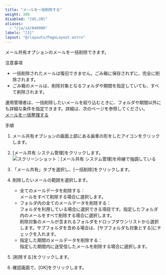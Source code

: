 ```yaml
---
title: "メールを一括削除する"
weight: 300
disabled: "[US,CN]"
aliases:
  - "/ja/id/040990"
labels: "[3]"
layout: "@/layouts/PageLayout.astro"
---
```




メール共有オプションのメールを一括削除できます。

<Heading id="m_list_data_m_system_delete_10">注意事項</Heading>

* 一括削除されたメールは復旧できません。ごみ箱に保存されずに、完全に削除されます。
* ごみ箱のメールは、削除対象となるフォルダや期間を指定していても、すべて削除されます。

<Hint>

運用管理者は、一括削除したいメールを絞り込むときに、フォルダや期間以外にも詳細な条件を指定できます。詳細は、次のページを参照してください。  
[メールを一括整理する](/k/ja/id/040989.html)

</Hint>

<Heading id="m_list_data_m_system_delete_20">手順</Heading>

1. メール共有オプションの画面上部にある歯車の形をしたアイコンをクリックします。

1. [メール共有 システム管理]をクリックします。  
    <Img src="/k/kintone/img-ja/m_server_01.png" alt="スクリーンショット：[メール共有 システム管理]を枠線で強調している" />

1. 「メール共有」タブを選択し、[一括削除]をクリックします。

1. 削除したいメールの範囲を選択します。

   * 全てのメールデータを削除する：  
     メールをすべて削除する場合に選択します。
   * フォルダ内の全てのメールデータを削除する：  
     フォルダを利用している場合に選択できる項目です。指定したフォルダ内のメールをすべて削除する場合に選択します。  
     削除対象のメールが含まれるフォルダをドロップダウンリストから選択します。サブフォルダを含める場合は、[サブフォルダも対象とする]にチェックを入れます。
   * 指定した期間のメールデータを削除する：  
     指定した期間内に送受信したメールを削除する場合に選択します。

1. [削除する]をクリックします。

1. 確認画面で、[OK]をクリックします。
